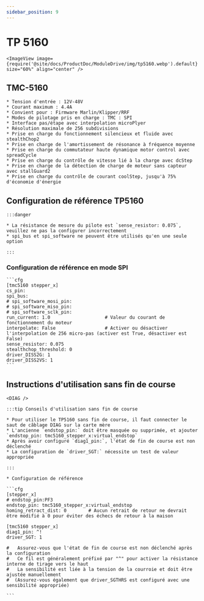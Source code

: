```yaml
---
sidebar_position: 9
---
```



# TP 5160

    <ImageView image={require('@site/docs/ProductDoc/ModuleDrive/img/tp5160.webp').default} size="60%" align="center" />

## TMC-5160

    * Tension d'entrée : 12V-48V
    * Courant maximum : 4.4A
    * Convient pour : Firmware Marlin/Klipper/RRF
    * Modes de pilotage pris en charge : TMC : SPI
    * Interface pas/étape avec interpolation microPlyer
    * Résolution maximale de 256 subdivisions
    * Prise en charge du fonctionnement silencieux et fluide avec stealthChop2
    * Prise en charge de l'amortissement de résonance à fréquence moyenne
    * Prise en charge du commutateur haute dynamique motor control avec spreadCycle
    * Prise en charge du contrôle de vitesse lié à la charge avec dcStep
    * Prise en charge de la détection de charge de moteur sans capteur avec stallGuard2
    * Prise en charge du contrôle de courant coolStep, jusqu'à 75% d'économie d'énergie

## Configuration de référence TP5160

    :::danger

    * La résistance de mesure du pilote est `sense_resistor: 0.075`, veuillez ne pas la configurer incorrectement
    * spi_bus et spi_software ne peuvent être utilisés qu'en une seule option
    
    :::

### Configuration de référence en mode SPI

    ```cfg
    [tmc5160 stepper_x]
    cs_pin:
    spi_bus:
    # spi_software_mosi_pin:
    # spi_software_miso_pin:
    # spi_software_sclk_pin: 
    run_current: 1.0                    # Valeur du courant de fonctionnement du moteur
    interpolate: False                  # Activer ou désactiver l'interpolation de 256 micro-pas (activer est True, désactiver est False)
    sense_resistor: 0.075
    stealthchop_threshold: 0
    driver_DISS2G: 1
    driver_DISS2VS: 1
    ```

## Instructions d'utilisation sans fin de course

    <DIAG />

    :::tip Conseils d'utilisation sans fin de course
    
    * Pour utiliser le TP5160 sans fin de course, il faut connecter le saut de câblage DIAG sur la carte mère
    * L'ancienne `endstop_pin:` doit être masquée ou supprimée, et ajouter `endstop_pin: tmc5160_stepper_x:virtual_endstop`
    * Après avoir configuré `diag1_pin:`, l'état de fin de course est non déclenché
    * La configuration de `driver_SGT:` nécessite un test de valeur appropriée

    :::

    * Configuration de référence

    ```cfg
    [stepper_x]
    # endstop_pin:PF3
    endstop_pin: tmc5160_stepper_x:virtual_endstop
    homing_retract_dist: 0        # Aucun retrait de retour ne devrait être modifié à 0 pour éviter des échecs de retour à la maison

    [tmc5160 stepper_x]
    diag1_pin: ^!
    driver_SGT: 1

    #   Assurez-vous que l'état de fin de course est non déclenché après la configuration
    #   Ce fil est généralement préfixé par "^" pour activer la résistance interne de tirage vers le haut
    #   La sensibilité est liée à la tension de la courroie et doit être ajustée manuellement
    #  (Assurez-vous également que driver_SGTHRS est configuré avec une sensibilité appropriée)

    ```
